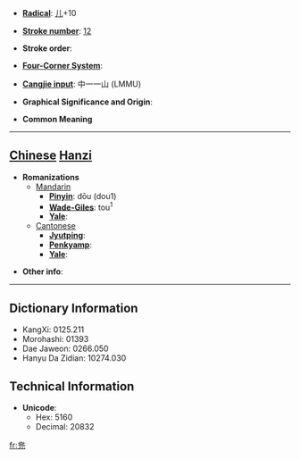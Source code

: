 * '''[[Wiktionary:Chinese radical index| Radical]]''': [[Wiktionary:Chinese radical index 儿|儿]]+10

* '''[[Wiktionary:Chinese total strokes index|Stroke number]]''': [[Wiktionary:Chinese total strokes index 12|12]]

* '''Stroke order''': 

* '''[[Wiktionary:Chinese four corner index|Four-Corner System]]''': 

* '''[[Wiktionary:Chinese Cangjie index|Cangjie input]]''': 中一一山 (LMMU)

* '''Graphical Significance and Origin''': 

* '''Common Meaning'''

----

== [[Chinese]] [[Hanzi]] ==

* '''Romanizations'''
** [[Mandarin]]
*** '''[[Pinyin]]''': dōu (dou1)
*** '''[[Wade-Giles]]''': tou<sup>1</sup>
*** '''[[Yale]]''': 
**[[Cantonese]]
***'''[[Jyutping]]''':
***'''[[Penkyamp]]''': 
***'''[[Yale]]''': 

* '''Other info''': 

----

== Dictionary Information ==

* KangXi: 0125.211
* Morohashi: 01393
* Dae Jaweon: 0266.050
* Hanyu Da Zidian: 10274.030

== Technical Information ==

* '''Unicode''':
** Hex: 5160
** Decimal: 20832

[[fr:兠]]